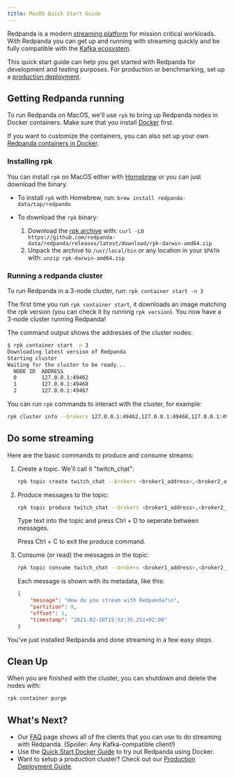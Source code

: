 ```yaml
---
title: MacOS Quick Start Guide
---
```


Redpanda is a modern <a href="https://redpanda.com/blog/intelligent-data-api/" target="_self">streaming platform</a> for mission critical workloads.
With Redpanda you can get up and running with streaming quickly
and be fully compatible with the [Kafka ecosystem](https://cwiki.apache.org/confluence/display/KAFKA/Ecosystem).

This quick start guide can help you get started with Redpanda for development and testing purposes.
For production or benchmarking, set up a [production deployment](/docs/deployment/production-deployment).

## Getting Redpanda running

To run Redpanda on MacOS, we'll use `rpk` to bring up Redpanda nodes in Docker containers.
Make sure that you install [Docker](https://docs.docker.com/docker-for-mac/install/) first.

If you want to customize the containers, you can also set up your own [Redpanda containers in Docker](/docs/quickstart/quick-start-docker).

### Installing rpk

You can install `rpk` on MacOS either with [Homebrew](https://brew.sh/) or you can just download the binary.

- To install `rpk` with Homebrew, run: `brew install redpanda-data/tap/redpanda`
- To download the `rpk` binary:

    1. Download the [rpk archive](https://github.com/redpanda-data/redpanda/releases/latest/download/rpk-darwin-amd64.zip) with: `curl -LO https://github.com/redpanda-data/redpanda/releases/latest/download/rpk-darwin-amd64.zip`
    1. Unpack the archive to `/usr/local/bin` or any location in your `$PATH` with: `unzip rpk-darwin-amd64.zip`

### Running a redpanda cluster

To run Redpanda in a 3-node cluster, run: `rpk container start -n 3`

The first time you run `rpk container start`, it downloads an image matching the rpk version (you can check it by running `rpk version`).
You now have a 3-node cluster running Redpanda!

The command output shows the addresses of the cluster nodes:

```bash
$ rpk container start -n 3
Downloading latest version of Redpanda
Starting cluster
Waiting for the cluster to be ready...
  NODE ID  ADDRESS          
  0        127.0.0.1:49462  
  1        127.0.0.1:49468  
  2        127.0.0.1:49467  
```

You can run `rpk` commands to interact with the cluster, for example:

```bash
rpk cluster info --brokers 127.0.0.1:49462,127.0.0.1:49468,127.0.0.1:49467
```

## Do some streaming

Here are the basic commands to produce and consume streams:

1. Create a topic. We'll call it "twitch_chat":

    ```bash
    rpk topic create twitch_chat --brokers <broker1_address>,<broker2_address>...
    ```

1. Produce messages to the topic:

    ```bash
    rpk topic produce twitch_chat --brokers <broker1_address>,<broker2_address>...
    ```

    Type text into the topic and press Ctrl + D to seperate between messages.

    Press Ctrl + C to exit the produce command.

1. Consume (or read) the messages in the topic:

    ```bash
    rpk topic consume twitch_chat --brokers <broker1_address>,<broker2_address>...
    ```
    
    Each message is shown with its metadata, like this:
    
    ```json
    {
        "message": "How do you stream with Redpanda?\n",
        "partition": 0,
        "offset": 1,
        "timestamp": "2021-02-10T15:52:35.251+02:00"
    }
    ```

You've just installed Redpanda and done streaming in a few easy steps.

## Clean Up

When you are finished with the cluster, you can shutdown and delete the nodes with:

```bash
rpk container purge
```

## What's Next?

- Our [FAQ](/docs/reference/faq) page shows all of the clients that you can use to do streaming with Redpanda.
    (Spoiler: Any Kafka-compatible client!)
- Use the [Quick Start Docker Guide](/docs/quickstart/quick-start-docker) to try out Redpanda using Docker.
- Want to setup a production cluster? Check out our [Production Deployment Guide](/docs/deployment/production-deployment).